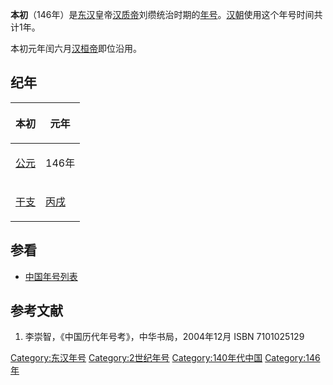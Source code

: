 {{Otheruses|subject=历史上的年号|other=人物字号|袁绍}}
{{Eranamebox|年号= 本初
|起讫时间= 146年
|政权= [[东汉|东汉]]
|帝王= [[汉质帝|汉质帝]]刘缵
|历时= 1年
|timeline= <timeline>
ImageSize  = width:200 height:50
PlotArea   = width:180 height:30 left:10 bottom:20
TimeAxis   = orientation:horizontal
DateFormat = yyyy
Period     = from:25 till:220
AlignBars  = early
ScaleMajor = increment:195 start:25
Colors =
  id:canvas value:rgb(1,1,0.85)
BackgroundColors = canvas:canvas
PlotData =
  width:15 color:black
  bar:era from:start till:end
  bar:era from:145 till:146 color:red
  bar:era from:146 till:146 color:yellow
</timeline>
|说明= 本初在东汉及汉质帝时期的位置
}}
'''本初'''（146年）是[[东汉|东汉]]皇帝[[汉质帝|汉质帝]]刘缵统治时期的[[年号|年号]]。[[汉朝|汉朝]]使用这个年号时间共计1年。

本初元年闰六月[[汉桓帝|汉桓帝]]即位沿用。

==纪年==
{| class="wikitable" 
|-
!本初!!元年
|-
![[公元|公元]]
|146年
|-
![[干支|干支]]
|[[丙戌|丙戌]]
|}

==参看==
*[[中国年号列表|中国年号列表]]

==参考文献==
#李崇智，《中国历代年号考》，中华书局，2004年12月 ISBN 7101025129

{{年号|[[永憙|永憙]]|[[中国年号列表|中国年号]]|[[建和_(东汉)|建和]]}}
{{漢朝年號}}

[[Category:东汉年号|Category:东汉年号]]
[[Category:2世纪年号|Category:2世纪年号]]
[[Category:140年代中国|Category:140年代中国]]
[[Category:146年|Category:146年]]